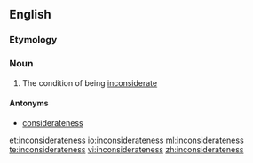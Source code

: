 ==English==

===Etymology===
{{suffix|inconsiderate|ness|lang=en}}

===Noun===
{{en-noun|-}}

# The condition of being [[inconsiderate]]

====Antonyms====
* [[considerateness]]

[[et:inconsiderateness]]
[[io:inconsiderateness]]
[[ml:inconsiderateness]]
[[te:inconsiderateness]]
[[vi:inconsiderateness]]
[[zh:inconsiderateness]]